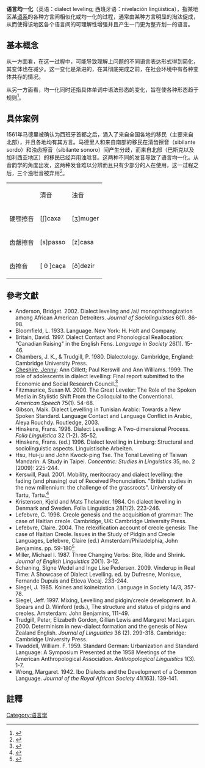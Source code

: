 {{copyedit|time=2016-11-08T01:22:36+00:00}}
{{dead end|time=2016-11-08T01:22:36+00:00}}

'''语言均一化'''（英语：dialect leveling; 西班牙语：nivelación lingüística），指某地区某[[语系|语系]]的各种方言间相似化或均一化的过程，通常由某种方言明显的淘汰促成{{fact}}，从而使得该地区各个语言间的可理解性增强并且产生一门更为整齐划一的语言。

== 基本概念 ==
从一方面看，在这一过程中，可能导致理解上问题的不同语言表达形式得到简化，其变体也在减少。这一变化是渐进的，在其彻底完成之前，在社会环境中有各种变体共存的情况。

从另一方面看，均一化同时还指具体单词中语法形态的变化，旨在使各种形态趋于规则<ref>{{Cite book|title=Gramática histórica del español|last=Penny|first=Ralph|publisher=Ariel|year=1993|isbn=978-84-344-8265-4|location=Barcelona|pages=352}}</ref>。

== 具体案例 ==
1561年马德里被确认为西班牙首都之后，涌入了来自全国各地的移民（主要来自北部），并且各地均有其方言。马德里人和来自南部的移民在清齿擦音（sibilante sordo）和浊齿擦音（sibilante sonoro）间产生分歧，而来自北部（巴斯克以及加利西亚地区）的移民已经弃用浊咝音。这两种不同的发音导致了语言均一化。从音韵学的角度出发，这两种发音难以分辨而且只有少部分的人在使用，这一过程之后，三个浊咝音被弃用<ref>{{Cite book|title=Variación y cambio en español|last=Penny|first=Ralph|publisher=Gredos|year=2000|isbn=84-249-2730-3|location=Madrid|pages=80-82}}</ref>。

{| class="wikitable"
|
|清音
|浊音
|-
|硬颚擦音
|[ʃ]caxa
|[ʒ]muger
|-
|齿龈擦音
|[s]passo
|[z]casa
|-
|齿擦音
|[ θ ]caça
|[ð]dezir
|}

==參考文獻==
{{refbegin|2}}
* Anderson, Bridget. 2002. Dialect leveling and /ai/ monophthongization among African American Detroiters. ''Journal of Sociolinguistics'' 6(1). 86-98.
* Bloomfield, L. 1933. Language. New York: H. Holt and Company.
* Britain, David. 1997. Dialect Contact and Phonological Reallocation: "Canadian Raising" in the English Fens. ''Language in Society'' 26(1). 15-46.
* Chambers, J. K., & Trudgill, P. 1980. Dialectology. Cambridge, England: Cambridge University Press.
* [[Jenny_Cheshire|Cheshire, Jenny]]; Ann Gillett; Paul Kerswill and Ann Williams. 1999. The role of adolescents in dialect levelling: Final report submitted to the Economic and Social Research Council.<ref>{{cite web|url=http://www.lancs.ac.uk/fss/linguistics/staff/kerswill/pkpubs/LEVELFIN99.pdf |format=PDF |title=The role of adolescents in dialect levelling |publisher=Lancs.ac.uk |accessdate=2015-07-14}}</ref>
* Fitzmaurice, Susan M. 2000. The Great Leveler: The Role of the Spoken Media in Stylistic Shift From the Colloquial to the Conventional. ''American Speech'' 75(1). 54-68.
* Gibson, Maik. Dialect Levelling in Tunisian Arabic: Towards a New Spoken Standard. Language Contact and Language Conflict in Arabic, Aleya Rouchdy. Routledge, 2003.
* Hinskens, Frans. 1998. Dialect Levelling: A Two-dimensional Process. ''Folia Linguistica'' 32 (1-2). 35-52.
* Hinskens, Frans. (ed.) 1996. Dialect levelling in Limburg: Structural and sociolinguistic aspects. Linguistische Arbeiten.
* Hsu, Hui-ju and John Kwock-ping Tse. The Tonal Leveling of Taiwan Mandarin: A Study in Taipei. ''Concentric: Studies in Linguistics'' 35, no. 2 (2009): 225-244.
* Kerswill, Paul. 2001. Mobility, meritocracy and dialect levelling: the fading (and phasing) out of Received Pronunciation. "British studies in the new millennium: the challenge of the grassroots". University of Tartu, Tartu.<ref>{{cite web |url=http://www.lancs.ac.uk/fss/linguistics/staff/kerswill/pkpubs/Kerswill2001MobilityMeritocracyRP.pdf |format=PDF |title=Mobility, meritocracy and dialect levelling: the fading (and phasing) out of Received Pronunciation |publisher=Lancs.ac.uk |accessdate=2015-07-14 |archive-date=2010-03-31 |archive-url=https://web.archive.org/web/20100331012015/http://www.lancs.ac.uk/fss/linguistics/staff/kerswill/pkpubs/Kerswill2001MobilityMeritocracyRP.pdf |dead-url=no }}</ref>
* Kristensen, Kjeld and Mats Thelander. 1984. On dialect levelling in Denmark and Sweden. Folia Linguistica 28(1/2). 223-246.
* Lefebvre, C. 1998. Creole genesis and the acquisition of grammar: The case of Haitian creole. Cambridge, UK: Cambridge University Press.
* Lefebvre, Claire. 2004. The relexification account of creole genesis: The case of Haitian Creole. Issues in the Study of Pidgin and Creole Languages, Lefebvre, Claire (ed.) Amsterdam/Philadelphia, John Benjamins. pp. 59-180<ref>{{cite web |url=http://www.archipel.uqam.ca/260/1/Haitian_Creole.pdf |format=PDF |title=Chapter 3 : The relxification account of creole genesis : The case of Haitian Creole |publisher=Archipel.uqam.ca |accessdate=2015-07-14 |archive-date=2015-07-15 |archive-url=https://web.archive.org/web/20150715072512/http://www.archipel.uqam.ca/260/1/Haitian_Creole.pdf |dead-url=no }}</ref>
* Miller, Michael I. 1987. Three Changing Verbs: Bite, Ride and Shrink. ''Journal of English Linguistics'' 20(1). 3-12.
* Schøning, Signe Wedel and Inge Lise Pedersen. 2009. Vinderup in Real Time: A Showcase of Dialect Levelling. ed. by Dufresne, Monique, Fernande Dupuis and Etleva Vocaj. 233-244.
* Siegel, J. 1985. Koines and koineization. Language in Society 14/3, 357-78.
* Siegel, Jeff. 1997. Mixing, Levelling and pidgin/creole development. In A. Spears and D. Winford (eds.), The structure and status of pidgins and creoles. Amsterdam: John Benjamins, 111-49.
* Trudgill, Peter, Elizabeth Gordon, Gillian Lewis and Margaret MacLagan. 2000. Determinism in new-dialect formation and the genesis of New Zealand English. ''Journal of Linguistics'' 36 (2). 299-318. Cambridge: Cambridge University Press.
* Twaddell, William. F. 1959. Standard German: Urbanization and Standard Language: A Symposium Presented at the 1958 Meetings of the American Anthropological Association. ''Anthropological Linguistics'' 1(3). 1-7.
* Wrong, Margaret. 1942. Ibo Dialects and the Development of a Common Language. ''Journal of the Royal African Society'' 41(163). 139-141.
{{refend}}

==註釋==
{{reflist|2}}

[[Category:语言学|Category:语言学]]